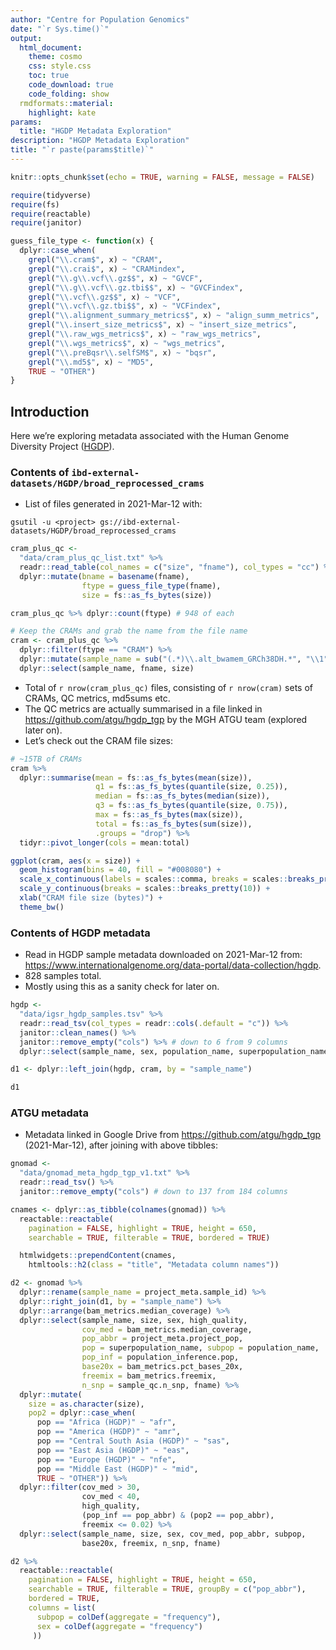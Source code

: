 ```yaml
---
author: "Centre for Population Genomics"
date: "`r Sys.time()`"
output:
  html_document:
    theme: cosmo
    css: style.css
    toc: true
    code_download: true
    code_folding: show
  rmdformats::material:
    highlight: kate
params:
  title: "HGDP Metadata Exploration"
description: "HGDP Metadata Exploration"
title: "`r paste(params$title)`"
---
```


```r
knitr::opts_chunk$set(echo = TRUE, warning = FALSE, message = FALSE)
```

```r
require(tidyverse)
require(fs)
require(reactable)
require(janitor)
```

```r
guess_file_type <- function(x) {
  dplyr::case_when(
    grepl("\\.cram$", x) ~ "CRAM",
    grepl("\\.crai$", x) ~ "CRAMindex",
    grepl("\\.g\\.vcf\\.gz$$", x) ~ "GVCF",
    grepl("\\.g\\.vcf\\.gz.tbi$$", x) ~ "GVCFindex",
    grepl("\\.vcf\\.gz$$", x) ~ "VCF",
    grepl("\\.vcf\\.gz.tbi$$", x) ~ "VCFindex",
    grepl("\\.alignment_summary_metrics$", x) ~ "align_summ_metrics",
    grepl("\\.insert_size_metrics$", x) ~ "insert_size_metrics",
    grepl("\\.raw_wgs_metrics$", x) ~ "raw_wgs_metrics",
    grepl("\\.wgs_metrics$", x) ~ "wgs_metrics",
    grepl("\\.preBqsr\\.selfSM$", x) ~ "bqsr",
    grepl("\\.md5$", x) ~ "MD5",
    TRUE ~ "OTHER")
}
```


## Introduction

Here we're exploring metadata associated with the
Human Genome Diversity Project
([HGDP](https://www.internationalgenome.org/data-portal/data-collection/hgdp)).


### Contents of `ibd-external-datasets/HGDP/broad_reprocessed_crams`

- List of files generated in 2021-Mar-12 with:

```text
gsutil -u <project> gs://ibd-external-datasets/HGDP/broad_reprocessed_crams
```

```r
cram_plus_qc <-
  "data/cram_plus_qc_list.txt" %>%
  readr::read_table(col_names = c("size", "fname"), col_types = "cc") %>%
  dplyr::mutate(bname = basename(fname),
                ftype = guess_file_type(fname),
                size = fs::as_fs_bytes(size))

cram_plus_qc %>% dplyr::count(ftype) # 948 of each

# Keep the CRAMs and grab the name from the file name
cram <- cram_plus_qc %>%
  dplyr::filter(ftype == "CRAM") %>%
  dplyr::mutate(sample_name = sub("(.*)\\.alt_bwamem_GRCh38DH.*", "\\1", bname)) %>%
  dplyr::select(sample_name, fname, size)
```

- Total of `r nrow(cram_plus_qc)` files, consisting of `r nrow(cram)` sets of
  CRAMs, QC metrics, md5sums etc.
- The QC metrics are actually summarised in a file linked in
  <https://github.com/atgu/hgdp_tgp> by the MGH ATGU team (explored later on).
- Let's check out the CRAM file sizes:

```r
# ~15TB of CRAMs
cram %>%
  dplyr::summarise(mean = fs::as_fs_bytes(mean(size)),
                   q1 = fs::as_fs_bytes(quantile(size, 0.25)),
                   median = fs::as_fs_bytes(median(size)),
                   q3 = fs::as_fs_bytes(quantile(size, 0.75)),
                   max = fs::as_fs_bytes(max(size)),
                   total = fs::as_fs_bytes(sum(size)),
                   .groups = "drop") %>%
  tidyr::pivot_longer(cols = mean:total)

ggplot(cram, aes(x = size)) +
  geom_histogram(bins = 40, fill = "#008080") +
  scale_x_continuous(labels = scales::comma, breaks = scales::breaks_pretty(10)) +
  scale_y_continuous(breaks = scales::breaks_pretty(10)) +
  xlab("CRAM file size (bytes)") +
  theme_bw()
```

### Contents of HGDP metadata

- Read in HGDP sample metadata downloaded on 2021-Mar-12 from:
  <https://www.internationalgenome.org/data-portal/data-collection/hgdp>.
- 828 samples total.
- Mostly using this as a sanity check for later on.

```r
hgdp <-
  "data/igsr_hgdp_samples.tsv" %>%
  readr::read_tsv(col_types = readr::cols(.default = "c")) %>%
  janitor::clean_names() %>%
  janitor::remove_empty("cols") %>% # down to 6 from 9 columns
  dplyr::select(sample_name, sex, population_name, superpopulation_name)

d1 <- dplyr::left_join(hgdp, cram, by = "sample_name")

d1
```

### ATGU metadata

- Metadata linked in Google Drive from <https://github.com/atgu/hgdp_tgp>
  (2021-Mar-12), after joining with above tibbles:

```r
gnomad <-
  "data/gnomad_meta_hgdp_tgp_v1.txt" %>%
  readr::read_tsv() %>%
  janitor::remove_empty("cols") # down to 137 from 184 columns

cnames <- dplyr::as_tibble(colnames(gnomad)) %>%
  reactable::reactable(
    pagination = FALSE, highlight = TRUE, height = 650,
    searchable = TRUE, filterable = TRUE, bordered = TRUE)

  htmlwidgets::prependContent(cnames,
    htmltools::h2(class = "title", "Metadata column names"))

d2 <- gnomad %>%
  dplyr::rename(sample_name = project_meta.sample_id) %>%
  dplyr::right_join(d1, by = "sample_name") %>%
  dplyr::arrange(bam_metrics.median_coverage) %>%
  dplyr::select(sample_name, size, sex, high_quality,
                cov_med = bam_metrics.median_coverage,
                pop_abbr = project_meta.project_pop,
                pop = superpopulation_name, subpop = population_name,
                pop_inf = population_inference.pop,
                base20x = bam_metrics.pct_bases_20x,
                freemix = bam_metrics.freemix,
                n_snp = sample_qc.n_snp, fname) %>%
  dplyr::mutate(
    size = as.character(size),
    pop2 = dplyr::case_when(
      pop == "Africa (HGDP)" ~ "afr",
      pop == "America (HGDP)" ~ "amr",
      pop == "Central South Asia (HGDP)" ~ "sas",
      pop == "East Asia (HGDP)" ~ "eas",
      pop == "Europe (HGDP)" ~ "nfe",
      pop == "Middle East (HGDP)" ~ "mid",
      TRUE ~ "OTHER")) %>%
  dplyr::filter(cov_med > 30,
                cov_med < 40,
                high_quality,
                (pop_inf == pop_abbr) & (pop2 == pop_abbr),
                freemix <= 0.02) %>%
  dplyr::select(sample_name, size, sex, cov_med, pop_abbr, subpop,
                base20x, freemix, n_snp, fname)
```

```r
d2 %>%
  reactable::reactable(
    pagination = FALSE, highlight = TRUE, height = 650,
    searchable = TRUE, filterable = TRUE, groupBy = c("pop_abbr"),
    bordered = TRUE,
    columns = list(
      subpop = colDef(aggregate = "frequency"),
      sex = colDef(aggregate = "frequency")
     ))
```

